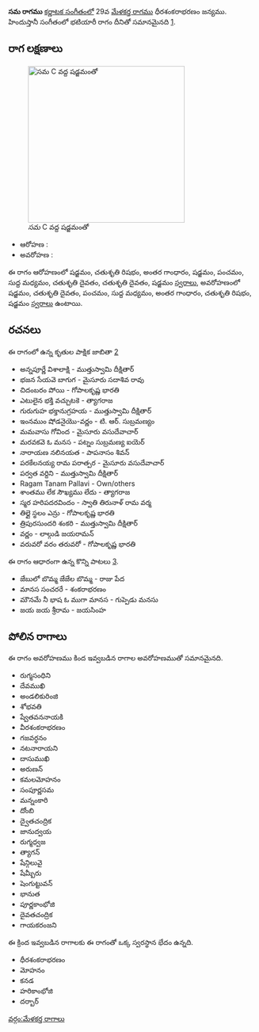 {{Infobox ragam
	| name          	= సమ
	| synonym	    	= 
	| mela          	= 
	| chakra        	= 
	| janaka        	= 
	| type          	= షడవ
	| arohanam      	= {{svaraC|S|R2|G3|S|P|M1|D2|D2|S'}} 
	| avarohanam    	= {{svaraC|S'|D2|P|M1|G3|R2|S}}
	| jeeva         	=
	| chhaya        	=
	| nyasa         	=
	| vishesha      	= 
	| equivalent  		= భటియారీ
}}
{{కర్ణాటక సంగీత రాగాలు}}
'''సమ రాగము''' [[కర్ణాటక సంగీతం]]లో 29వ [[మేళకర్త రాగము]] ధీరశంకరాభరణం జన్యము.  హిందుస్తానీ సంగీతంలో భటియారీ రాగం దీనితో సమానమైనది [https://karnatik.com/hcragatable.shtml].


==రాగ లక్షణాలు==
[[Image:sama_kb2wiki.png|thumb|right|316px|''సమ'' C వద్ద షడ్జమంతో]]

* ఆరోహణ : {{svaraC|S|R2|G3|S|P|M1|D2|D2|S'}} 
* అవరోహణ : {{svaraC|S'|D2|P|M1|G3|R2|S}}

ఈ రాగం ఆరోహణంలో షడ్జమం, చతుశృతి రిషభం, అంతర గాంధారం, షడ్జమం, పంచమం, సుద్ద మధ్యమం, చతుశృతి దైవతం, చతుశృతి దైవతం, షడ్జమం [[స్వరాలు]], అవరోహణంలో షడ్జమం, చతుశృతి దైవతం, పంచమం, సుద్ద మధ్యమం, అంతర గాంధారం, చతుశృతి రిషభం, షడ్జమం [[స్వరాలు]] ఉంటాయి.

==రచనలు==
ఈ రాగంలో ఉన్న కృతుల పాక్షిక జాబితా [https://github.com/ssrihari/ragavardhini/blob/master/ragas/kritis.psv]
* అన్నపూర్ణే  విశాలాక్షి - ముత్తుస్వామి దీక్షితార్
* భజన సేయవె బాగుగ - మైసూరు సదాశివ రావు
* చిదంబరం పోయి - గోపాలకృష్ణ భారతి
* ఎటులైన భక్తి వచ్చుటకె - త్యాగరాజ
* గురుగుహ భక్తానుగ్రహయ - ముత్తుస్వామి దీక్షితార్
* ఇంనముం షోడనైయొ-వర్ణం - టి. ఆర్. సుబ్రమణ్యం
* మమవాసు  గోవింద - మైసూరు వసుదేవాచార్
* మరవకవె  ఓ మనస - పట్నం సుబ్రమణ్య ఐయెర్
* నారాయణ నలినయత - పాపనాసం  శివన్
* పరకేలనయ్య రామ పరాత్పర - మైసూరు వసుదేవాచార్
* పర్వత వర్దిని - ముత్తుస్వామి దీక్షితార్
* Ragam Tanam Pallavi - Own/others
* శాంతము లేక సౌఖ్యము లేదు - త్యాగరాజ
* స్మర హరిపదరవిందం - స్వాతి తిరునాళ్ రామ వర్మ
* తిల్లై స్థలం ఎన్రు - గోపాలకృష్ణ భారతి
* త్రిపురసుందరి శంకరి - ముత్తుస్వామి దీక్షితార్
* వర్ణం - లాల్గుడి జయరామన్
* వరువరో  వరం  తరువరో - గోపాలకృష్ణ భారతి

ఈ రాగం ఆధారంగా ఉన్న కొన్ని పాటలు [http://rksanka.tripod.com/music/rslist.html].
* జేబులో బొమ్మ జేజేల బొమ్మ - రాజు పేద
* మానస సంచరరే - శంకరాభరణం
* మౌనమే నీ భాష ఓ ముగా మానస - గుప్పెడు మనసు
* జయ జయ శ్రీరామ - జయసింహ




==పోలిన రాగాలు==
ఈ రాగం అవరోహణము కింద ఇవ్వబడిన రాగాల అవరోహణముతో సమానమైనది.
* రుగ్మసంధిని
* దేవముఖి
* అండలికురింజి
* శోభవతి
* ష్వేతవననాయకి
* వీరశంకరాభరణం
* గజవర్ధనం
* నటనారాయని
* దాసుముఖి
* అరుణన్
* కమలమోహనం
* సంపూర్ణసమ
* మన్నంకారి
* దోంబి
* ద్వైతచంద్రిక
* జానుద్వయ
*  రుగ్మధ్వజ
* త్యాగన్
*  షేన్గిలువై
*  షేమ్బీరు
* షెంగుట్టువన్
* భానుత
* పూర్ణకాంభోజి
* దైవతచంద్రిక
* గాయకరంజని

ఈ క్రింద ఇవ్వబడిన రాగాలకు ఈ రాగంతో ఒక్క స్వరస్థాన భేదం ఉన్నది.
* ధీరశంకరాభరణం
* మోహనం
* కనడ
* హరికాంభోజి
* దర్బార్



[[వర్గం:మేళకర్త రాగాలు]]